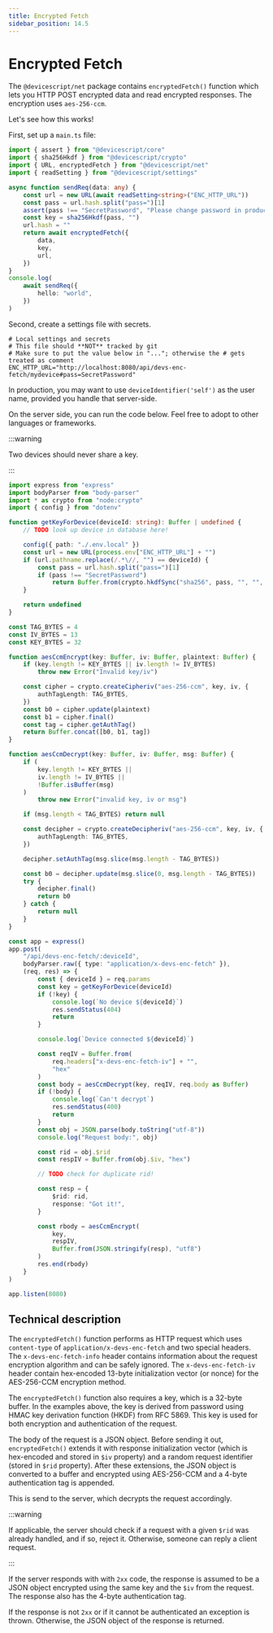 ```yaml
---
title: Encrypted Fetch
sidebar_position: 14.5
---
```


# Encrypted Fetch

The `@devicescript/net` package contains `encryptedFetch()` function which lets you
HTTP POST encrypted data and read encrypted responses.
The encryption uses `aes-256-ccm`.

Let's see how this works!

First, set up a `main.ts` file:

```ts
import { assert } from "@devicescript/core"
import { sha256Hkdf } from "@devicescript/crypto"
import { URL, encryptedFetch } from "@devicescript/net"
import { readSetting } from "@devicescript/settings"

async function sendReq(data: any) {
    const url = new URL(await readSetting<string>("ENC_HTTP_URL"))
    const pass = url.hash.split("pass=")[1]
    assert(pass !== "SecretPassword", "Please change password in production!")
    const key = sha256Hkdf(pass, "")
    url.hash = ""
    return await encryptedFetch({
        data,
        key,
        url,
    })
}
console.log(
    await sendReq({
        hello: "world",
    })
)
```

Second, create a settings file with secrets.

```env title="./.env.local"
# Local settings and secrets
# This file should **NOT** tracked by git
# Make sure to put the value below in "..."; otherwise the # gets treated as comment
ENC_HTTP_URL="http://localhost:8080/api/devs-enc-fetch/mydevice#pass=SecretPassword"
```

In production, you may want to use `deviceIdentifier('self')` as the user name,
provided you handle that server-side.

On the server side, you can run the code below.
Feel free to adopt to other languages or frameworks.

:::warning

Two devices should never share a key.

:::

```ts skip
import express from "express"
import bodyParser from "body-parser"
import * as crypto from "node:crypto"
import { config } from "dotenv"

function getKeyForDevice(deviceId: string): Buffer | undefined {
    // TODO look up device in database here!

    config({ path: "./.env.local" })
    const url = new URL(process.env["ENC_HTTP_URL"] + "")
    if (url.pathname.replace(/.*\//, "") == deviceId) {
        const pass = url.hash.split("pass=")[1]
        if (pass !== "SecretPassword")
            return Buffer.from(crypto.hkdfSync("sha256", pass, "", "", 32))
    }

    return undefined
}

const TAG_BYTES = 4
const IV_BYTES = 13
const KEY_BYTES = 32

function aesCcmEncrypt(key: Buffer, iv: Buffer, plaintext: Buffer) {
    if (key.length != KEY_BYTES || iv.length != IV_BYTES)
        throw new Error("Invalid key/iv")

    const cipher = crypto.createCipheriv("aes-256-ccm", key, iv, {
        authTagLength: TAG_BYTES,
    })
    const b0 = cipher.update(plaintext)
    const b1 = cipher.final()
    const tag = cipher.getAuthTag()
    return Buffer.concat([b0, b1, tag])
}

function aesCcmDecrypt(key: Buffer, iv: Buffer, msg: Buffer) {
    if (
        key.length != KEY_BYTES ||
        iv.length != IV_BYTES ||
        !Buffer.isBuffer(msg)
    )
        throw new Error("invalid key, iv or msg")

    if (msg.length < TAG_BYTES) return null

    const decipher = crypto.createDecipheriv("aes-256-ccm", key, iv, {
        authTagLength: TAG_BYTES,
    })

    decipher.setAuthTag(msg.slice(msg.length - TAG_BYTES))

    const b0 = decipher.update(msg.slice(0, msg.length - TAG_BYTES))
    try {
        decipher.final()
        return b0
    } catch {
        return null
    }
}

const app = express()
app.post(
    "/api/devs-enc-fetch/:deviceId",
    bodyParser.raw({ type: "application/x-devs-enc-fetch" }),
    (req, res) => {
        const { deviceId } = req.params
        const key = getKeyForDevice(deviceId)
        if (!key) {
            console.log(`No device ${deviceId}`)
            res.sendStatus(404)
            return
        }

        console.log(`Device connected ${deviceId}`)

        const reqIV = Buffer.from(
            req.headers["x-devs-enc-fetch-iv"] + "",
            "hex"
        )
        const body = aesCcmDecrypt(key, reqIV, req.body as Buffer)
        if (!body) {
            console.log(`Can't decrypt`)
            res.sendStatus(400)
            return
        }
        const obj = JSON.parse(body.toString("utf-8"))
        console.log("Request body:", obj)

        const rid = obj.$rid
        const respIV = Buffer.from(obj.$iv, "hex")

        // TODO check for duplicate rid!

        const resp = {
            $rid: rid,
            response: "Got it!",
        }

        const rbody = aesCcmEncrypt(
            key,
            respIV,
            Buffer.from(JSON.stringify(resp), "utf8")
        )
        res.end(rbody)
    }
)

app.listen(8080)
```

## Technical description

The `encryptedFetch()` function performs as HTTP request which uses `content-type` of `application/x-devs-enc-fetch`
and two special headers.
The `x-devs-enc-fetch-info` header contains information about the request encryption algorithm
and can be safely ignored.
The `x-devs-enc-fetch-iv` header contain hex-encoded 13-byte initialization vector (or nonce) for the AES-256-CCM
encryption method.

The `encryptedFetch()` function also requires a key, which is a 32-byte buffer.
In the examples above, the key is derived from password using HMAC key derivation function (HKDF) from RFC 5869.
This key is used for both encryption and authentication of the request.

The body of the request is a JSON object.
Before sending it out, `encryptedFetch()` extends it with response initialization vector
(which is hex-encoded and stored in `$iv` property)
and a random request identifier (stored in `$rid` property).
After these extensions, the JSON object is converted to a buffer and
encrypted using AES-256-CCM and a 4-byte authentication tag is appended.

This is send to the server, which decrypts the request accordingly.

:::warning

If applicable, the server should check if a request with a given `$rid` was already handled,
and if so, reject it.
Otherwise, someone can reply a client request.

:::

If the server responds with with `2xx` code, the response is assumed to be
a JSON object encrypted using the same key and the `$iv` from the request.
The response also has the 4-byte authentication tag.

If the response is not `2xx` or if it cannot be authenticated an exception is thrown.
Otherwise, the JSON object of the response is returned.
